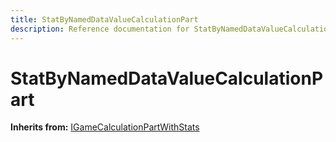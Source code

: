 ```yaml
---
title: StatByNamedDataValueCalculationPart
description: Reference documentation for StatByNamedDataValueCalculationPart meta class
---
```



# StatByNamedDataValueCalculationPart

**Inherits from:** [IGameCalculationPartWithStats](/classes/igamecalculationpartwithstats)

<ClassDetails file="/db/classes/StatByNamedDataValueCalculationPart.545b196edc29.json" />
